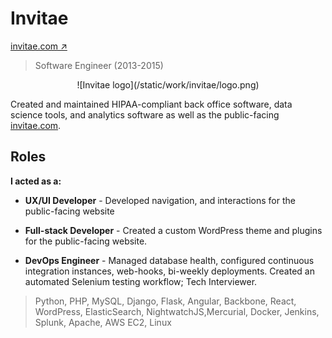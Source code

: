 
# Invitae

<Thick>[invitae.com ↗](https://invitae.com/)</Thick>

> Software Engineer (2013-2015)

<Center className="mx-auto my-8 max-w-lg">
	<Zoom>
	![Invitae logo](/static/work/invitae/logo.png)
	</Zoom>
</Center>

Created and maintained HIPAA-compliant back office software, data science tools, and analytics software as well as the public-facing [invitae.com](https://invitae.com/).

## Roles

**I acted as a:**

- **UX/UI Developer** - Developed navigation, and interactions for the public-facing website

- **Full-stack Developer** - Created a custom WordPress theme and plugins for the public-facing website.

- **DevOps Engineer** - Managed database health, configured continuous integration instances, web-hooks, bi-weekly deployments. Created an automated Selenium testing workflow; Tech Interviewer.

> Python, PHP, MySQL, Django, Flask, Angular, Backbone, React, WordPress, ElasticSearch, NightwatchJS,Mercurial, Docker, Jenkins, Splunk, Apache, AWS EC2, Linux
